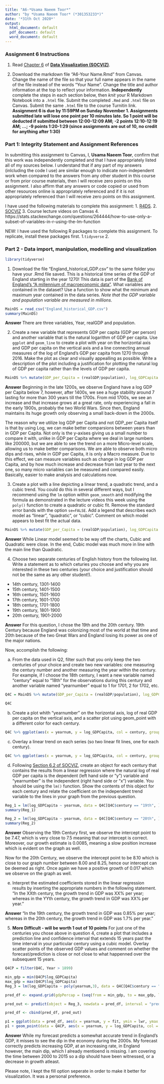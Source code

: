 ```yaml
---
title: "A6-*Usama Naeem Toor*"
author: "by *Usama Naeem Toor* (*301353233*)"
date: '*31th Oct 2020*'
output:
  html_document: default
  pdf_document: default
  word_document: default
---
```


### Assignment 6 Instructions

1. Read [Chapter 6](https://socviz.co/modeling.html#modeling) of [**Data Visualization (SOCVIZ)**](https://socviz.co).

2. Download the markdown file "A6-Your Name.Rmd" from Canvas. Change the name of the file so that your full name appears in the name of the file instead of the words "Your Name". Change the title and author information at the top to reflect your information.  **Independently** complete the steps in each section below, then *knit* your R Markdown Notebook into a ``.html`` file. Submit the completed ``.Rmd`` and ``.html`` file on Canvas. Submit the same ``.html`` file to the course Turnitin link. **Assignment 6 is due by 11:59PM on Sunday November 1. Assignments submitted late will lose one point per 10 minutes late. So 1 point will be deducted if submitted between 12:00-12:09 AM; -2 points 12:10-12:19 AM; ...; -9 points 1:20-1:29 (since assignments are out of 10, no credit for anything after 1:30)** 

### Part 1: Integrity Statement and Assignment References

In submitting this assignment to Canvas, I, **Usama Naeem Toor**, confirm that this work was independently completed and that I have appropriately listed all of my sources below. I understand that if any part of my answers (inlcluding the code I use) are similar enough to indicate non-independent work when compared to the answers from any other student in this course or from prior course materials, then I will receive zero points on this assignment. I also affirm that any answers or code copied or used from other resources online is appropriately referenced and if it is not appropriately referenced than I will receive zero points on this assignment. 

I have used the following materials to complete this assignment: 
1. [R4DS](https://r4ds.had.co.nz). 
2. [SOCVIZ](https://socviz.co)
3. Course lecture videos on Canvas
4. https://stats.stackexchange.com/questions/264444/how-to-use-only-a-subset-of-variables-in-r-using-the-lm-function

NEW: I have used the following R packages to complete this assignment. To replicate, install these packages first.
1.`tidyverse`
2. 

### Part 2 - Data import, manipulation, modelling and visualization

```r
library(tidyverse)
```

1. Download the file "England_historical_GDP.csv" to the same folder you have your .Rmd file saved. This is a historical time series of the GDP of England starting in the year 1270! This data is part of the [Bank of England's "A millennium of macroeconomic data"](https://www.bankofengland.co.uk/statistics/research-datasets). What variables are contained in the dataset? Use a function to show what the minimum and maximum year contained in the data series. *Note that the GDP variable and population variable are measured in millions*. 

```r
MainDS = read_csv("England_historical_GDP.csv")
summary(MainDS)
```


**Answer**
There are three variables, Year, realGDP and population. 



2. Create a new variable that represents GDP per capita (GDP per person) and another variable that is the natural logarithm of GDP per capita. Use `ggplot` and `geom_line` to create a plot with year on the horizontal axis and GDP per capita on the vertical axis and a line connecting annual measures of the log of England's GDP per capita from 1270 through 2016. Make the plot as clear and visually appealling as possible. Write a description of the plot including a justification for plotting the natural log of GDP per capita rather than the levels of GDP per capita. 

```r
MainDS %>% mutate(GDP_per_Capita = (realGDP/population), log_GDPCapita = log(GDP_per_Capita)) %>% ggplot(aes(x = Year, y = log_GDPCapita)) + geom_line(aes(color = "Line for the Graph")) + labs( y = "Log GDP per Capita", title = "Log of GDP per Capita over the Years", x = "Years", color = "Line Type") + theme(plot.title = element_text(hjust=0.5))
```

**Answer**
Beginning in the late 1200s, we observe England have a log GDP per Capita below 7, however, after 1400s, we see a huge stability around 7 lasting for more than 300 years till the 1700s. From mid 1700s, we see an increase and that increase grows at a great rate, only experiencing a fall in the early 1900s, probably the two World Wars. Since then, England maintains its huge growth only observing a small back-down in the 2000s.

The reason why we utilize log GDP per Capita and not GDP_per Capita itself is that by using Log, we can make better comparsions between years than in GDP per Capita. Not only is the y-axises giving us a small number to compare it with, unlike in GDP per Capita where we deal in large numbers like 200000, but we are able to see the trend on a more Micro-level scale, allowing us to make better comparisons. We are able to observe both micro dips and rises, while in GDP per Capita, it is only a Macro measure. Due to this effect, we can measure variables such as change in log GDP per Capita, and by how much increase and decrease from last year to the next one, so many micro variables can be measured and compared easily. Basically, easier to make analysis and calculations now. 


3. Create a plot with a line depicting a linear trend, a quadratic trend, and a cubic trend. You could do this in several different ways, but I recommend using the `lm` option within `geom_smooth` and modifying the formula as demonstrated in the lecture videos this week using the `poly()` function to create a quadratic or cubic fit. Remove the standard error bands with the option `se=FALSE`. Add a legend that describes each model as "linear", "quadratic", or "cubic". Comment on which model appears to best fit the actual data.

```r
MainDS %>% mutate(GDP_per_Capita = (realGDP/population), log_GDPCapita = log(GDP_per_Capita)) %>% ggplot(aes(x = Year, y = log_GDPCapita)) + geom_line(aes(color = "Line for the Graph")) + labs( y = "Log GDP per Capita", title = "Log of GDP per Capita over the Years", x = "Years", color = "Line Type") + theme(plot.title = element_text(hjust=0.5)) + geom_smooth(method = "lm", formula = y ~ poly(x,2), se = FALSE, aes(color = "Quadratic") ) + geom_smooth(method = "lm", formula = y ~ poly(x,3), se = FALSE, aes(color = "Cubic") ) + geom_smooth(method = "lm", formula = y ~ poly(x,1), se = FALSE, aes(color = "Linear"))
```

**Answer**
While Linear model seemed to be way off the charts, Cubic and Quadratic were close. In the end, Cubic model was much more in line with the main line than Quadratic. 


4. Choose two separate centuries of English history from the following list. Write a statement as to which ceturies you choose and why you are interested in these two centuries (your choice and justification should not be the same as any other student!).

- 14th century, 1301-1400
- 15th century, 1401-1500
- 16th century, 1501-1600
- 17th century, 1601-1700
- 18th century, 1701-1800
- 19th century, 1801-1900
- 20th century, 1901-2000

**Answer**
For this question, I chose the 19th and the 20th century. 19th Century because England was colonizing most of the world at that time and 20th because of the two Great Wars and England losing its power as one of the major nations. 



Now, accomplish the following: 

a) From the data used in Q2, filter such that you only keep the two centuries of your choice and create two new variables: one measuring the century number and another measuring the year within the century. For example, if I choose the 18th century, I want a new variable named "century" equal to "18th" for the observations during this century and another variable named "yearnumber" equal to 1 for 1701, 2 for 1702, etc.

```r
Q4C = MainDS %>% mutate(GDP_per_Capita = (realGDP/population), log_GDPCapita = log(GDP_per_Capita)) %>% filter(Year > 1799 & Year < 2000) %>% mutate(century = ifelse(Year > 1899, "20th", "19th")) %>% mutate(yearnum = ifelse(Year < 1900, -1 + row_number(), -101 + row_number()))

Q4C

```

b) Create a plot whith "yearnumber" on the horizontal axis, log of real GDP per capita on the vertical axis, and a scatter plot using geom_point with a different color for each century. 
```r
Q4C %>% ggplot(aes(x = yearnum, y = log_GDPCapita, col = century, group = century)) + geom_point()

```

  
c) Overlay a linear trend on each series (so two linear fit lines, one for each century). 

```r
Q4C %>% ggplot(aes(x = yearnum, y = log_GDPCapita, col = century, group = century)) + geom_point() + geom_smooth(method = "lm", formula = y ~ x, se = FALSE)

```

  
d) Following [Section 6.2 of SOCVIZ](https://socviz.co/modeling.html#modeling), create an object for each century that contains the results from a linear regression where the natural log of real GDP per capita is the dependent (left hand side or "y") variable and "yearnumber" is the independent (right hand side or "x") variable. You should be using the `lm()` function. Show the contents of this object for each century and relate the coefficient on the independent trend variable to the lines in your graph from the previous question. 

```r
Reg_1 = lm(log_GDPCapita ~ yearnum, data = Q4C[Q4C$century == "19th", ])
summary(Reg_1)

Reg_2 = lm(log_GDPCapita ~ yearnum, data = Q4C[Q4C$century == "20th", ])
summary(Reg_2)
```


**Answer**
Observing the 19th Century first, we observe the intercept point to be 7.47, which is very close to 7.5 meaning that our intercept is correct. Moreover, our growth estimate is 0.0085, meaning a slow position increase which is evident on the graph as well. 

Now for the 20th Century, we observe the intercept point to be 8.10 which is close to our graph number between 8.00 and 8.25, hence our intercept can be deemed as right. Once again we have a positive growth of 0.017 which we observe on the graph as well.


  
e) Interpret the estimated coefficients stored in the linear regression results by inserting the appropriate numbers in the following statement. "In the XXth century, the growth trend in GDP was XX% per year; whereas in the YYth century, the growth trend in GDP was XX% per year."


**Answer**
"In the 19th century, the growth trend in GDP was 0.85% per year; whereas in the 20th century, the growth trend in GDP was 1.7% per year."


5. **More Difficult - will be worth 1 out of 10 points** For just one of the centuries you chose above in question 4, create a plot that includes a prediction line and confidence interval that extends 15 years past the time interval in your particular century using a cubic model. Overlay scatter points of the observed GDP values and comment on whether the forecast/prediction is close or not close to what happenned over the subsequent 15 years. 

```r
Q4CP = filter(Q4C, Year > 1899)

min_gdp = min(Q4CP$log_GDPCapita)
max_gdp = max(Q4CP$log_GDPCapita)
Reg_3 = lm(log_GDPCapita ~ poly(yearnum,3), data = Q4C[Q4C$century == "20th", ])

pred_df <- expand.grid(gdpPercap = (seq(from = min_gdp, to = max_gdp, length.out = 100)), yearnum = c(0:115))

pred_out <- predict(object = Reg_3, newdata = pred_df, interval = "predict")

pred_df <- cbind(pred_df, pred_out)

p1 = ggplot(data = pred_df, aes(x = yearnum, y = fit, ymin = lwr, ymax = upr, fill ="Predicted Line", col = "Predicted")) + geom_line()
p1 + geom_point(data = Q4CP, aes(x = yearnum, y = log_GDPCapita, col = "Given"), alpha = 0.5, inherit.aes = FALSE) + geom_ribbon(alpha = 0.2, color = FALSE) 

```


**Answer**
While my forecast predicts a somewhat accurate trend in England's GDP, it misses to see the dip in the economy during the 2000s. My forecast correctly predicts increasing GDP, at an increasing rate, in England however, the main dip, which I already mentioend is missing. I am covering the time between 2000 to 2015 so a dip should have been witnessed, or a decrease in growth atleast.

Please note, I kept the fill option seperate in order to make it better for visualization. It was a personal preference. 
